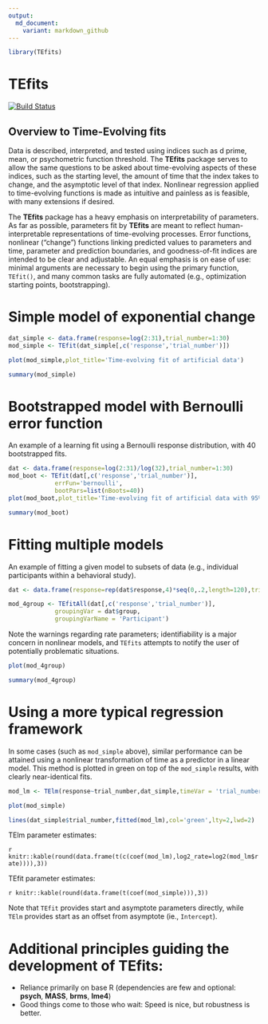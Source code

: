 ```yaml
---
output:
  md_document:
    variant: markdown_github
---
```


<!-- README.md is generated from README.Rmd. Please edit that file -->


```r
library(TEfits)
```

# TEfits

[![Build Status](https://travis-ci.com/akcochrane/TEfits.svg?branch=master)](https://travis-ci.com/akcochrane/TEfits)

## Overview to Time-Evolving fits

Data is described, interpreted, and tested using indices such as d prime, mean, or psychometric function threshold. The **TEfits** package serves to allow the same questions to be asked about time-evolving aspects of these indices, such as the starting level, the amount of time that the index takes to change, and the asymptotic level of that index. Nonlinear regression applied to time-evolving functions is made as intuitive and painless as is feasible, with many extensions if desired. 

The **TEfits** package has a heavy emphasis on interpretability of parameters. As far as possible, parameters fit by **TEfits** are meant to reflect human-interpretable representations of time-evolving processes. Error functions, nonlinear ("change") functions linking predicted values to parameters and time, parameter and prediction boundaries, and goodness-of-fit indices are intended to be clear and adjustable. An equal emphasis is on ease of use: minimal arguments are necessary to begin using the primary function, `TEfit()`, and many common tasks are fully automated (e.g., optimization starting points, bootstrapping).

# Simple model of exponential change

```r

dat_simple <- data.frame(response=log(2:31),trial_number=1:30)
mod_simple <- TEfit(dat_simple[,c('response','trial_number')])

plot(mod_simple,plot_title='Time-evolving fit of artificial data')

summary(mod_simple)
```

# Bootstrapped model with Bernoulli error function

An example of a learning fit using a Bernoulli response distribution, with 40 bootstrapped fits.

```r

dat <- data.frame(response=log(2:31)/log(32),trial_number=1:30)
mod_boot <- TEfit(dat[,c('response','trial_number')], 
             errFun='bernoulli',
             bootPars=list(nBoots=40))
plot(mod_boot,plot_title='Time-evolving fit of artificial data with 95% CI from 40 bootstrapped fits')

summary(mod_boot)
```

# Fitting multiple models

An example of fitting a given model to subsets of data (e.g., individual participants within a behavioral study).

```r

dat <- data.frame(response=rep(dat$response,4)*seq(0,.2,length=120),trial_number=rep(1:30,4),group=rep(letters[1:4],each=30))

mod_4group <- TEfitAll(dat[,c('response','trial_number')], 
             groupingVar = dat$group,
             groupingVarName = 'Participant')

```

Note the warnings regarding rate parameters; identifiability is a major concern in nonlinear models, 
and `TEfits` attempts to notify the user of potentially problematic situations.

```r

plot(mod_4group)

summary(mod_4group)
```

# Using a more typical regression framework

In some cases (such as `mod_simple` above), similar performance can be attained using a nonlinear transformation of time as a predictor in a linear model. This method is plotted in green on top of the `mod_simple` results, with clearly near-identical fits.

```r
mod_lm <- TElm(response~trial_number,dat_simple,timeVar = 'trial_number')

plot(mod_simple)

lines(dat_simple$trial_number,fitted(mod_lm),col='green',lty=2,lwd=2)

```

TElm parameter estimates:

`r  knitr::kable(round(data.frame(t(c(coef(mod_lm),log2_rate=log2(mod_lm$rate)))),3))`

TEfit parameter estimates:

`r knitr::kable(round(data.frame(t(coef(mod_simple))),3))`

Note that `TEfit` provides start and asymptote parameters directly, while `TElm` provides 
start as an offset from asymptote (ie., `Intercept`).

# Additional principles guiding the development of **TEfits**:

- Reliance primarily on base R (dependencies are few and optional: **psych**, **MASS**, **brms**, **lme4**)
- Good things come to those who wait: Speed is nice, but robustness is better.
